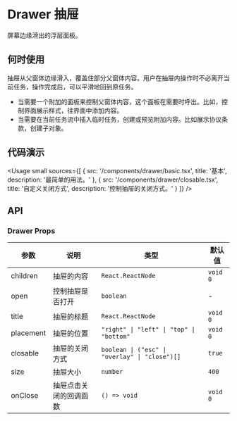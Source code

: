 
# Drawer 抽屉

屏幕边缘滑出的浮层面板。

## 何时使用

抽屉从父窗体边缘滑入，覆盖住部分父窗体内容。用户在抽屉内操作时不必离开当前任务，操作完成后，可以平滑地回到原任务。

- 当需要一个附加的面板来控制父窗体内容，这个面板在需要时呼出。比如，控制界面展示样式，往界面中添加内容。
- 当需要在当前任务流中插入临时任务，创建或预览附加内容。比如展示协议条款，创建子对象。

## 代码演示

<Usage
  small
  sources={[
    {
      src: '/components/drawer/basic.tsx',
      title: '基本',
      description: '最简单的用法。'
    },
    {
      src: '/components/drawer/closable.tsx',
      title: '自定义关闭方式',
      description: '控制抽屉的关闭方式。'
    }
  ]}
/>

## API

### Drawer Props

| 参数      | 说明                   | 类型                                           | 默认值   |
| --------- | ---------------------- | ---------------------------------------------- | -------- |
| children  | 抽屉的内容             | `React.ReactNode`                              | `void 0` |
| open      | 控制抽屉是否打开       | `boolean`                                      | -        |
| title     | 抽屉的标题             | `React.ReactNode`                              | `void 0` |
| placement | 抽屉的位置             | `"right" \| "left" \| "top" \| "bottom"`       | `void 0` |
| closable  | 抽屉的关闭方式         | `boolean \| ("esc" \| "overlay" \| "close")[]` | `true`   |
| size      | 抽屉大小               | `number`                                       | `400`    |
| onClose   | 抽屉点击关闭的回调函数 | `() => void`                                   | `void 0` |
